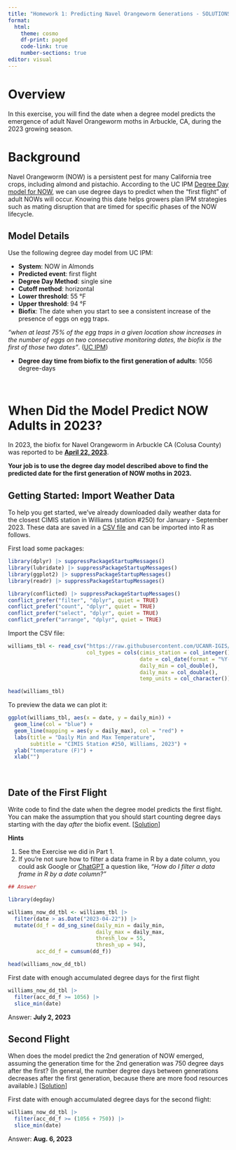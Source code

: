 ```yaml
---
title: "Homework 1: Predicting Navel Orangeworm Generations - SOLUTIONS"
format: 
  html:
    theme: cosmo
    df-print: paged
    code-link: true
    number-sections: true
editor: visual
---
```


# Overview

In this exercise, you will find the date when a degree model predicts the emergence of adult Navel Orangeworm moths in Arbuckle, CA, during the 2023 growing season.

# Background

Navel Orangeworm (NOW) is a persistent pest for many California tree crops, including almond and pistachio. According to the UC IPM [Degree Day model for NOW](https://ipm.ucanr.edu/calludt.cgi/DDMODEL?MODEL=NOW), we can use degree days to predict when the "first flight" of adult NOWs will occur. Knowing this date helps growers plan IPM strategies such as mating disruption that are timed for specific phases of the NOW lifecycle.

## Model Details

Use the following degree day model from UC IPM:

-   **System**: NOW in Almonds
-   **Predicted event**: first flight
-   **Degree Day Method**: single sine
-   **Cutoff method**: horizontal
-   **Lower threshold**: 55 °F
-   **Upper threshold**: 94 °F
-   **Biofix**: The date when you start to see a consistent increase of the presence of eggs on egg traps.

::: blockquote
*"when at least 75% of the egg traps in a given location show increases in the number of eggs on two consecutive monitoring dates, the biofix is the first of those two dates"*. ([UC IPM](https://ipm.ucanr.edu/calludt.cgi/DDMODEL?MODEL=NOW&CROP=almonds))
:::

-   **Degree day time from biofix to the first generation of adults**: 1056 degree-days

\

# When Did the Model Predict NOW Adults in 2023?

In 2023, the biofix for Navel Orangeworm in Arbuckle CA (Colusa County) was reported to be [**April 22, 2023**](https://www.sacvalleyorchards.com/almonds/insects-mites/navel-orangeworm-biofix-in-a-wet-spring/).

**Your job is to use the degree day model described above to find the predicted date for the first generation of NOW moths in 2023.**

## Getting Started: Import Weather Data

To help you get started, we've already downloaded daily weather data for the closest CIMIS station in Williams (station #250) for January - September 2023. These data are saved in a [CSV file](https://github.com/UCANR-IGIS/degday-shiny-s24/blob/main/exercises/data/williams-cimis-2023.csv) and can be imported into R as follows.

First load some packages:

```r
library(dplyr) |> suppressPackageStartupMessages()
library(lubridate) |> suppressPackageStartupMessages()
library(ggplot2) |> suppressPackageStartupMessages()
library(readr) |> suppressPackageStartupMessages()

library(conflicted) |> suppressPackageStartupMessages()
conflict_prefer("filter", "dplyr", quiet = TRUE)
conflict_prefer("count", "dplyr", quiet = TRUE)
conflict_prefer("select", "dplyr", quiet = TRUE)
conflict_prefer("arrange", "dplyr", quiet = TRUE)
```

Import the CSV file:

```r
williams_tbl <- read_csv("https://raw.githubusercontent.com/UCANR-IGIS/degday-shiny-s24/main/exercises/data/williams-cimis-2023.csv",
                         col_types = cols(cimis_station = col_integer(),
                                          date = col_date(format = "%Y-%m-%d"),
                                          daily_min = col_double(),
                                          daily_max = col_double(),
                                          temp_units = col_character())) 

head(williams_tbl)
```

To preview the data we can plot it:

```r
ggplot(williams_tbl, aes(x = date, y = daily_min)) + 
  geom_line(col = "blue") + 
  geom_line(mapping = aes(y = daily_max), col = "red") +
  labs(title = "Daily Min and Max Temperature", 
       subtitle = "CIMIS Station #250, Williams, 2023") +
  ylab("temperature (F)") +
  xlab("")
```

\

## Date of the First Flight

Write code to find the date when the degree model predicts the first flight. You can make the assumption that you should start counting degree days starting with the day *after* the biofix event. [[Solution](https://bit.ly/3QWhGgm)]

**Hints**

1.  See the Exercise we did in Part 1.
2.  If you're not sure how to filter a data frame in R by a date column, you could ask Google or [ChatGPT](https://chatgpt.com/) a question like, *"How do I filter a data frame in R by a date column?"*

```r
## Answer

library(degday)

williams_now_dd_tbl <- williams_tbl |> 
  filter(date > as.Date("2023-04-22")) |> 
  mutate(dd_f = dd_sng_sine(daily_min = daily_min, 
                            daily_max = daily_max, 
                            thresh_low = 55,
                            thresh_up = 94),
         acc_dd_f = cumsum(dd_f))

head(williams_now_dd_tbl)
```

First date with enough accumulated degree days for the first flight

```r
williams_now_dd_tbl |>
  filter(acc_dd_f >= 1056) |> 
  slice_min(date)
```

Answer: **July 2, 2023**

## Second Flight

When does the model predict the 2nd generation of NOW emerged, assuming the generation time for the 2nd generation was 750 degree days after the first? (In general, the number degree days between generations decreases after the first generation, because there are more food resources available.) [[Solution](https://bit.ly/3WQeXsn)]

First date with enough accumulated degree days for the second flight:

```r
williams_now_dd_tbl |>
  filter(acc_dd_f >= (1056 + 750)) |> 
  slice_min(date)
```

Answer: **Aug. 6, 2023**

